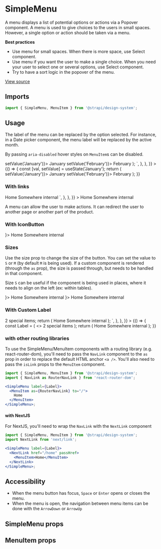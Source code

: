 <!--- SimpleMenu.stories.mdx --->


<Meta title="Design System/Components/SimpleMenu" component={SimpleMenu} />

# SimpleMenu

A menu displays a list of potential options or actions via a Popover component. A menu is used to give choices to the
users in small spaces. However, a single option or action should be taken via a menu.

**Best practices**

- Use menu for small spaces. When there is more space, use Select component.
- Use menu if you want the user to make a single choice. When you need your user to select one or several options, use
  Select component.
- Try to have a sort logic in the popover of the menu.

[View source](https://github.com/strapi/design-system-experiments/tree/main/packages/strapi-design-system/src/SimpleMenu)

## Imports

```js
import { SimpleMenu, MenuItem } from '@strapi/design-system';
```

## Usage

The label of the menu can be replaced by the option selected. For instance, in a Date picker component, the menu label
will be replaced by the active month.

By passing `aria-disabled` hover styles on `MenuItem`s can be disabled.

<Canvas>
  <Story
    name="base"
    parameters={{
      docs: {
        source: {
          code: `
const [val, setValue] = useState('January');\n
return (
  <SimpleMenu id="label" label={val}>
    <MenuItem id="menuItem-January" onClick={() => setValue('January')}>
      January
    </MenuItem>
    <MenuItem id="menuItem-February" onClick={() => setValue('February')}>
      February
    </MenuItem>
  </SimpleMenu>
);
  `,
        },
      },
    }}
  >
    {() => {
      const [val, setValue] = useState('January');
      return (
        <SimpleMenu id="label" label={val}>
          <MenuItem id="menuItem-January" onClick={() => setValue('January')}>
            January
          </MenuItem>
          <MenuItem id="menuItem-February" onClick={() => setValue('February')}>
            February
          </MenuItem>
        </SimpleMenu>
      );
    }}
  </Story>
</Canvas>

### With links

<Canvas>
  <Story
    name="with-links"
    parameters={{
      docs: {
        source: {
          code: `
<SimpleMenu label="Menu">
  <MenuItem to="/">
    Home
  </MenuItem>
  <MenuItem to="/somewhere">
    Somewhere internal
  </MenuItem>
</SimpleMenu>
  `,
        },
      },
    }}
  >
    <SimpleMenu label="Menu">
      <MenuItem to="/">Home</MenuItem>
      <MenuItem to="/somewhere">Somewhere internal</MenuItem>
    </SimpleMenu>
  </Story>
</Canvas>

A menu can allow the user to make actions. It can redirect the user to another page or another part of the product.

### With IconButton

<Canvas>
  <Story name="with-iconbutton">
    <SimpleMenu label="Menu" as={IconButton} icon={<CarretDown />}>
      <MenuItem>Home</MenuItem>
      <MenuItem>Somewhere internal</MenuItem>
    </SimpleMenu>
  </Story>
</Canvas>

### Sizes

Use the size prop to change the size of the button. You can set the value to `S` or `M` (by default `M` is being used).
If a custom component is rendered (through the `as` prop), the size is passed through, but needs to be handled in that
component.

Size `S` can be useful if the component is being used in places, where it needs to align on the left (ex: within
tables).

<Canvas>
  <Story name="sizes">
    <Stack horizontal spacing={4}>
      <SimpleMenu label="Small Menu" size="S" icon={<CarretDown />}>
        <MenuItem>Home</MenuItem>
        <MenuItem>Somewhere internal</MenuItem>
      </SimpleMenu>
      <SimpleMenu label="Medium Menu" icon={<CarretDown />}>
        <MenuItem>Home</MenuItem>
        <MenuItem>Somewhere internal</MenuItem>
      </SimpleMenu>
    </Stack>
  </Story>
</Canvas>

### With Custom Label

<Canvas>
  <Story
    name="with-custom-label"
    parameters={{
      docs: {
        source: {
          code: `
const Label = <><span>2</span> special items</>;
return (
  <SimpleMenu label={Label}>
    <MenuItem>Home</MenuItem>
    <MenuItem>Somewhere internal</MenuItem>
  </SimpleMenu>
);
  `,
        },
      },
    }}
  >
    {() => {
      const Label = (
        <>
          <span>2</span> special items
        </>
      );
      return (
        <SimpleMenu label={Label}>
          <MenuItem>Home</MenuItem>
          <MenuItem>Somewhere internal</MenuItem>
        </SimpleMenu>
      );
    }}
  </Story>
</Canvas>

### with other routing libraries

To use the SimpleMenu/MenuItem components with a routing library (e.g. react-router-dom), you'll need to pass the
`NavLink` component to the `as` prop in order to replace the default HTML anchor `<a />`. You'll also need to pass the
`isLink` props to the `MenuItem` component.

```jsx
import { SimpleMenu, MenuItem } from '@strapi/design-system';
import { NavLink as RouterNavLink } from 'react-router-dom';

<SimpleMenu label={Label}>
  <MenuItem as={RouterNavLink} to="/">
    Home
  </MenuItem>
</SimpleMenu>;
```

#### with NextJS

For NextJS, you'll need to wrap the `NavLink` with the `NextLink` component

```jsx
import { SimpleMenu, MenuItem } from '@strapi/design-system';
import NextLink from 'next/link';

<SimpleMenu label={Label}>
  <NextLink href="/home" passHref>
    <MenuItem>Home</MenuItem>
  </NextLink>
</SimpleMenu>;
```

## Accessibility

- When the menu button has focus, `Space` or `Enter` opens or closes the menu.
- When the menu is open, the navigation between menu items can be done with the `ArrowDown` or `ArrowUp`

## SimpleMenu props

<ArgsTable of={SimpleMenu} />

## MenuItem props

<ArgsTable of={MenuItem} />
